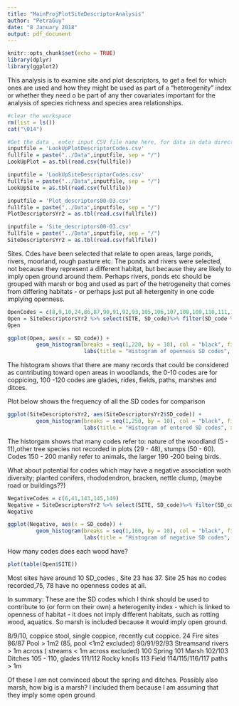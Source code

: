 ```yaml
---
title: "MainProjPlotSiteDescriptorAnalysis"
author: "PetraGuy"
date: "8 January 2018"
output: pdf_document
---
```


```r
knitr::opts_chunk$set(echo = TRUE)
library(dplyr)
library(ggplot2)
```

This analysis is to examine site and plot descriptors, to get a feel for which ones are used and how they might be used as part of a "heterogenity" index or whether they need o be part of any ther covariates important for the analysis of species richness and species area relationships.

```r
#clear the workspace
rm(list = ls())
cat("\014")
```
```r
#Get the data , enter input CSV file name here, for data in data directory
inputfile = 'LookUpPlotDescriptorCodes.csv'
fullfile = paste("../Data",inputfile, sep = "/")
LookUpPlot = as.tbl(read.csv(fullfile))

inputfile = 'LookUpSiteDescriptorCodes.csv'
fullfile = paste("../Data",inputfile, sep = "/")
LookUpSite = as.tbl(read.csv(fullfile))

inputfile = 'Plot_descriptors00-03.csv'
fullfile = paste("../Data",inputfile, sep = "/")
PlotDescriptorsYr2 = as.tbl(read.csv(fullfile))

inputfile = 'Site_descriptors00-03.csv'
fullfile = paste("../Data",inputfile, sep = "/")
SiteDescriptorsYr2 = as.tbl(read.csv(fullfile))
```

Sites.
Cdes have been selected that relate to open areas, large ponds, rivers, moorland, rough pasture etc. The ponds and rivers were selected, not because they represent a different habitat, but because they are likely to imply open ground around them. Perhaps rivers, ponds etc should be grouped with marsh or bog and used as part of the hetrogeneity that comes from differing habitats - or perhaps just put all hetergenity in one code implying openness.
```r
OpenCodes = c(8,9,10,24,86,87,90,91,92,93,105,106,107,108,109,110,111,112,113,114,115,116,117,208,209,210,211,212)
Open = SiteDescriptorsYr2 %>% select(SITE, SD_code)%>% filter(SD_code %in% OpenCodes)
Open

```
```r
ggplot(Open, aes(x = SD_code)) +
         geom_histogram(breaks = seq(1,220, by = 10), col = "black", fill = "green")+
                        labs(title = "Histogram of openness SD codes", x = "SD code")
```
The histogram shows that there are many records that could be considered as contributing toward open areas in woodlands, the 0-10 codes are for coppicing, 100 -120 codes are glades, rides, fields, paths, marshes and ditces.

Plot below shows the frequency of all the SD codes for comparison

```r
ggplot(SiteDescriptorsYr2, aes(SiteDescriptorsYr2$SD_code)) +
         geom_histogram(breaks = seq(1,250, by = 10), col = "black", fill = "green")+
                        labs(title = "Histogram of entered SD codes", x = "SD code")
```

The historgam shows that many codes refer to: nature of the woodland (5 - 11),other tree species not recorded in plots (29 - 48), stumps (50 - 60). Codes 150 - 200 manily refer to animals, the larger 190 -200 being birds. 

What about potential for codes which may have a negative association woth diversity; planted conifers, rhododendron, bracken, nettle clump, (maybe road or buildings??)

```r
NegativeCodes = c(6,41,143,145,149)
Negative = SiteDescriptorsYr2 %>% select(SITE, SD_code)%>% filter(SD_code %in% NegativeCodes)
Negative
```


```r
ggplot(Negative, aes(x = SD_code)) +
         geom_histogram(breaks = seq(1,160, by = 10), col = "black", fill = "green")+
                        labs(title = "Histogram of negative SD codes", x = "SD code")
```

How many codes does each wood have? 

```r
plot(table(Open$SITE))

```

Most sites have around 10 SD_codes , Site 23 has 37. Site 25 has no codes recorded,75, 78 have no openness codes at all. 

In summary: These are the SD codes which I think should be used to contribute to (or form on their own) a heterogenity index - which is linked to openness of habitat - it does not imply different habitats, such as rotting wood, aquatics. So marsh is included because it would imply open ground.

8/9/10, coppice stool, single coppice, recently cut coppice.
24 Fire sites
86/87 Pool > 1m2 (85, pool <1m2 excluded)
90/91/92/93 Streamsand rivers > 1m across ( streams < 1m across excluded)
100 Spring
101 Marsh
102/103  Ditches
105 - 110, glades
111/112 Rocky knolls
113 Field
114/115/116/117 paths > 1m

Of these I am not convinced about the spring and ditches. Possibly also marsh, how big is a marsh? I included them because I am assuming that they imply some open ground









